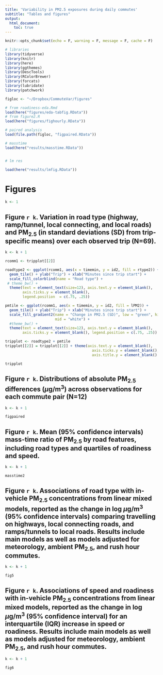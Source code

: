 ```yaml
---
title: 'Variability in PM2.5 exposures during daily commutes'
subtitle: "Tables and figures"
output: 
  html_document:
    toc: true
---
```


```r
knitr::opts_chunk$set(echo = F, warning = F, message = F, cache = F)
```

```r
# libraries
library(tidyverse)
library(knitr)
library(here)
library(ggthemes)
library(DescTools)
library(RColorBrewer)
library(forcats)
library(lubridate)
library(patchwork)

figloc <- "~/Dropbox/CommuteVar/figures"

# from roadiness-eda.Rmd
load(here("figures/eda-tabfig.RData"))
# from figure2.R
load(here("figures/fighourly.RData"))

# paired analysis
load(file.path(figloc, "figpaired.RData"))

# masstime
load(here("results/masstime.RData"))


# lm res

load(here("results/lmfig.RData"))

```







# Figures
```r
k <- 1

```




## Figure `r k`. Variation in road type (highway, ramp/tunnel, local connecting, and local roads) and PM$_{2.5}$ (in standard deviations (SD) from trip-specific means) over each observed trip (N=69).  

```r
k <- k + 1
```


```r
rcomm1 <- tripplot[[2]]
```

```r
roadtype2 <- ggplot(rcomm1, aes(x = timemin, y = id2, fill = rtype2)) +
  geom_tile() + ylab("Trip") + xlab("Minutes since trip start") +
  scale_fill_colorblind(name = "Road type") +
 # theme_bw() +
  theme(text = element_text(size=12), axis.text.y = element_blank(),
        axis.ticks.y = element_blank(),
        legend.position  = c(.75, .25))

pmtile <- ggplot(rcomm1, aes(x = timemin, y = id2, fill = lPM2)) +
  geom_tile() + ylab("Trip") + xlab("Minutes since trip start") +
  scale_fill_gradient2(name = "Change in PM2.5 (SD)", low = "green", high = "red",
                       mid = "white") +
  #theme_bw() +
  theme(text = element_text(size=12), axis.text.y = element_blank(),
        axis.ticks.y = element_blank(), legend.position = c(.75, .25))

tripplot <- roadtype2 + pmtile
tripplot[[2]] = tripplot[[2]] + theme(axis.text.y = element_blank(),
                                        axis.ticks.y = element_blank(),
                                        axis.title.y = element_blank() )

tripplot

```


## Figure `r k`. Distributions of absolute PM$_{2.5}$ differences ($\mu$g/m$^3$) across observations for each commute pair (N=12)

```r
k <- k + 1
```

```r
figpaired
```



## Figure `r k`. Mean (95% confidence intervals) mass-time ratio of PM$_{2.5}$ by road features, including road types and quartiles of roadiness and speed.  

```r
k <- k + 1
```


```r
masstime2
```




## Figure `r k`. Associations of road type with in-vehicle PM$_{2.5}$ concentrations from linear mixed models, reported as the change in log $\mu$g/m$^3$ (95% confidence intervals) comparing travelling on highways, local connecting roads, and ramps/tunnels to local roads.  Results include main models as well as models adjusted for meteorology, ambient PM$_{2.5}$, and rush hour commutes.

```r
k <- k + 1
```


```r
fig5
```




## Figure `r k`. Associations of speed and roadiness with in-vehicle PM$_{2.5}$ concentrations from linear mixed models, reported as the change in log $\mu$g/m$^3$ (95% confidence interval) for an interquartile (IQR) increase in speed or roadiness.   Results include main models as well as models adjusted for meteorology, ambient PM$_{2.5}$, and rush hour commutes.
 

```r
k <- k + 1
```


```r
fig6
```
